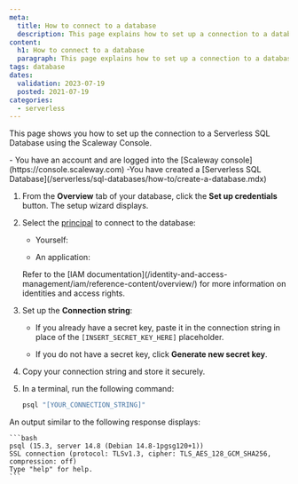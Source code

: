 ```yaml
---
meta:
  title: How to connect to a database
  description: This page explains how to set up a connection to a database
content:
  h1: How to connect to a database
  paragraph: This page explains how to set up a connection to a database
tags: database 
dates:
  validation: 2023-07-19
  posted: 2021-07-19
categories:
  - serverless
---
```


This page shows you how to set up the connection to a Serverless SQL Database using the Scaleway Console.

<Macro id="iam-requirements" />

<Message type="requirement">
  - You have an account and are logged into the [Scaleway console](https://console.scaleway.com)
  -You have created a [Serverless SQL Database](/serverless/sql-databases/how-to/create-a-database.mdx)
</Message>

1. From the **Overview** tab of your database, click the **Set up credentials** button. The setup wizard displays.

2. Select the [principal](/identity-and-access-management/iam/concepts/#principal) to connect to the database:

    - Yourself: 

    - An application: 

    <Message type="note">
        Refer to the [IAM documentation](/identity-and-access-management/iam/reference-content/overview/) for more information on identities and access rights.
    </Message>

3. Set up the **Connection string**:

    - If you already have a secret key, paste it in the connection string in place of the ``[INSERT_SECRET_KEY_HERE]`` placeholder.

    - If you do not have a secret key, click **Generate new secret key**.

4. Copy your connection string and store it securely.

5. In a terminal, run the following command:

    ```bash
    psql "[YOUR_CONNECTION_STRING]"
    ```

An output similar to the following response displays:

    ```bash
    psql (15.3, server 14.8 (Debian 14.8-1pgsg120+1))
    SSL connection (protocol: TLSv1.3, cipher: TLS_AES_128_GCM_SHA256, compression: off)
    Type "help" for help.
    ```